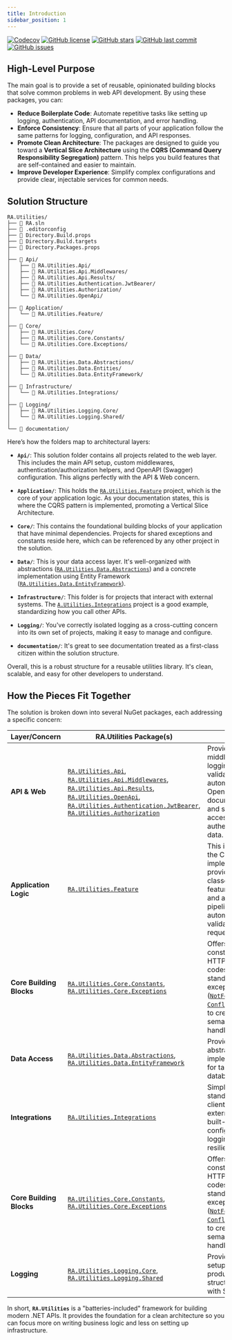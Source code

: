 ```yaml
---
title: Introduction
sidebar_position: 1
---
```


[![Codecov](https://codecov.io/github/RedonAlla/RA.Utilities/graph/badge.svg)](https://codecov.io/github/RedonAlla/RA.Utilities)
[![GitHub license](https://img.shields.io/github/license/RedonAlla/RA.Utilities)](https://github.com/RedonAlla/RA.Utilities/blob/main/LICENSE)
[![GitHub stars](https://img.shields.io/github/stars/RedonAlla/RA.Utilities.svg?style=social&label=Star)](https://github.com/RedonAlla/RA.Utilities)
[![GitHub last commit](https://img.shields.io/github/last-commit/RedonAlla/RA.Utilities.svg)](https://github.com/RedonAlla/RA.Utilities/commits/main)
[![GitHub issues](https://img.shields.io/github/issues/RedonAlla/RA.Utilities.svg)](https://github.com/RedonAlla/RA.Utilities/issues)


## High-Level Purpose
The main goal is to provide a set of reusable, opinionated building blocks that solve common problems in web API development. By using these packages, you can:

* **Reduce Boilerplate Code**: Automate repetitive tasks like setting up logging, authentication, API documentation, and error handling.
* **Enforce Consistency**: Ensure that all parts of your application follow the same patterns for logging, configuration, and API responses.
* **Promote Clean Architecture**: The packages are designed to guide you toward a **Vertical Slice Architecture** using the **CQRS (Command Query Responsibility Segregation)** pattern. This helps you build features that are self-contained and easier to maintain.
* **Improve Developer Experience**: Simplify complex configurations and provide clear, injectable services for common needs.


## Solution Structure

```
RA.Utilities/
├── 📄 RA.sln
├── 📄 .editorconfig
├── 📄 Directory.Build.props
├── 📄 Directory.Build.targets
├── 📄 Directory.Packages.props
│
├── 📁 Api/
│   ├── 📁 RA.Utilities.Api/
│   ├── 📁 RA.Utilities.Api.Middlewares/
│   ├── 📁 RA.Utilities.Api.Results/
│   ├── 📁 RA.Utilities.Authentication.JwtBearer/
│   ├── 📁 RA.Utilities.Authorization/
│   └── 📁 RA.Utilities.OpenApi/
│
├── 📁 Application/
│   └── 📁 RA.Utilities.Feature/
│
├── 📁 Core/
│   ├── 📁 RA.Utilities.Core/
│   ├── 📁 RA.Utilities.Core.Constants/
│   └── 📁 RA.Utilities.Core.Exceptions/
│
├── 📁 Data/
│   ├── 📁 RA.Utilities.Data.Abstractions/
│   ├── 📁 RA.Utilities.Data.Entities/
│   └── 📁 RA.Utilities.Data.EntityFramework/
│
├── 📁 Infrastructure/
│   └── 📁 RA.Utilities.Integrations/
│
├── 📁 Logging/
│   ├── 📁 RA.Utilities.Logging.Core/
│   └── 📁 RA.Utilities.Logging.Shared/
│
└── 📁 documentation/
```

Here’s how the folders map to architectural layers:

* **`Api/`**: This solution folder contains all projects related to the web layer. This includes the main API setup, custom middlewares, authentication/authorization helpers, and OpenAPI (Swagger) configuration. This aligns perfectly with the API & Web concern.

* **`Application/`**: This holds the [`RA.Utilities.Feature`](./Application/Feature/index.mdx) project, which is the core of your application logic. As your documentation states, this is where the CQRS pattern is implemented, promoting a Vertical Slice Architecture.

* **`Core/`**: This contains the foundational building blocks of your application that have minimal dependencies. Projects for shared exceptions and constants reside here, which can be referenced by any other project in the solution.

* **`Data/`**: This is your data access layer. It's well-organized with abstractions ([`RA.Utilities.Data.Abstractions`](./Data/Abstractions/index.mdx)) and a concrete implementation using Entity Framework ([`RA.Utilities.Data.EntityFramework`](./Data/EntityFramework/index.mdx)).

* **`Infrastructure/`**: This folder is for projects that interact with external systems. The [`A.Utilities.Integrations`](./Integrations/index.mdx) project is a good example, standardizing how you call other APIs.

* **`Logging/`**: You've correctly isolated logging as a cross-cutting concern into its own set of projects, making it easy to manage and configure.

* **`documentation/`**: It's great to see documentation treated as a first-class citizen within the solution structure.

Overall, this is a robust structure for a reusable utilities library. It's clean, scalable, and easy for other developers to understand.

## How the Pieces Fit Together
The solution is broken down into several NuGet packages, each addressing a specific concern:


| Layer/Concern	| RA.Utilities Package(s)	| Purpose |
| ------------- | ----------------------- | ------- |
| **API & Web** | [`RA.Utilities.Api`](./api/utilities_api/index.mdx), [`RA.Utilities.Api.Middlewares`](./api/ApiMiddlewares/index.mdx), [`RA.Utilities.Api.Results`](./api/ApiResults/index.mdx), [`RA.Utilities.OpenApi`](./api/OpenApi/index.mdx), [`RA.Utilities.Authentication.JwtBearer`](./auth/AuthenticationJwtBearer/index.mdx), [`RA.Utilities.Authorization`](./auth/Authorization/index.mdx)|	Provides middleware for logging and header validation, automates OpenAPI/Swagger documentation, and simplifies access to authenticated user data. |
| **Application Logic** | [`RA.Utilities.Feature`](./Application/Feature//index.mdx) |	This is the heart of the CQRS implementation. It provides base classes for your feature "handlers" and a validation pipeline to automatically validate incoming requests. |
| **Core Building Blocks** |	[`RA.Utilities.Core.Constants`](./core/CoreConstants/index.mdx), [`RA.Utilities.Core.Exceptions`](./core/CoreExceptions/index.mdx) |	Offers shared constants (like HTTP status codes) and a set of standardized exceptions ([`NotFoundException`](./core/CoreExceptions/NotFoundException.md), [`ConflictException`](./core/CoreExceptions/ConflictException.md)) to create clear, semantic error handling. |
| **Data Access** | [`RA.Utilities.Data.Abstractions`](./Data/Abstractions/index.mdx), [`RA.Utilities.Data.EntityFramework`](./Data/EntityFramework/index.mdx) | Provides abstractions and implementations for talking to the database. |
| **Integrations** | [`RA.Utilities.Integrations`](./Integrations/index.mdx) | Simplifies and standardizes HTTP client calls to external APIs, with built-in support for configuration, logging, and resilience policies. |
| **Core Building Blocks** | [`RA.Utilities.Core.Constants`](./core/CoreConstants/index.mdx), [`RA.Utilities.Core.Exceptions`](./core/CoreExceptions/index.mdx) | Offers shared constants (like HTTP status codes) and a set of standardized exceptions ([`NotFoundException`](./core/CoreExceptions/NotFoundException.md), [`ConflictException`](./core/CoreExceptions/ConflictException.md)) to create clear, semantic error handling. |
| **Logging** | [`RA.Utilities.Logging.Core`](./Logging/Core/index.mdx), [`RA.Utilities.Logging.Shared`](./Logging/Shared/index.mdx)| Provides a one-line setup for production-ready structured logging with Serilog. |


In short, **`RA.Utilities`** is a "batteries-included" framework for building modern .NET APIs. It provides the foundation for a clean architecture so you can focus more on writing business logic and less on setting up infrastructure.


<br />
<br />

<DocCardList />